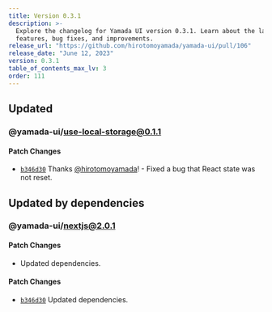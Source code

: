 ```yaml
---
title: Version 0.3.1
description: >-
  Explore the changelog for Yamada UI version 0.3.1. Learn about the latest
  features, bug fixes, and improvements.
release_url: "https://github.com/hirotomoyamada/yamada-ui/pull/106"
release_date: "June 12, 2023"
version: 0.3.1
table_of_contents_max_lv: 3
order: 111
---
```


## Updated

### @yamada-ui/use-local-storage@0.1.1

#### Patch Changes

- [`b346d30`](https://github.com/hirotomoyamada/yamada-ui/commit/b346d305d809e72ff47dca7f8b4898b2597cac10) Thanks [@hirotomoyamada](https://github.com/hirotomoyamada)! - Fixed a bug that React state was not reset.

## Updated by dependencies

### @yamada-ui/nextjs@2.0.1

#### Patch Changes

- Updated dependencies.

#### Patch Changes

- [`b346d30`](https://github.com/hirotomoyamada/yamada-ui/commit/b346d305d809e72ff47dca7f8b4898b2597cac10) Updated dependencies.
